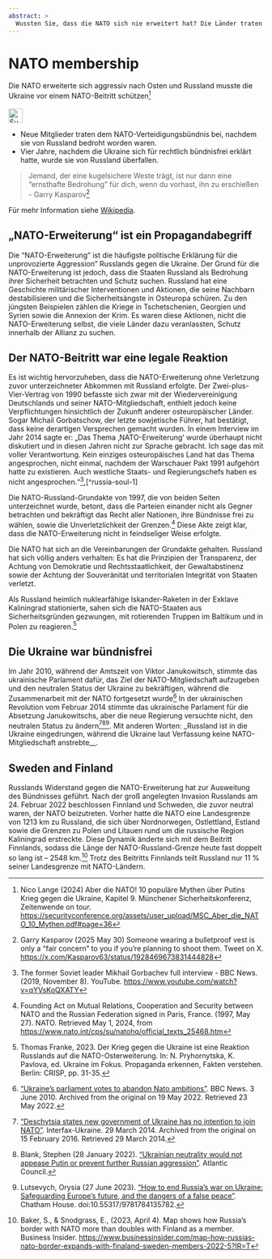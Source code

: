 ```yaml
---
abstract: > 
  Wussten Sie, dass die NATO sich nie erweitert hat? Die Länder traten der NATO nur bei. Aus Angst vor Russland. 
---
```


# NATO membership {#sec-nato-expansion}

::: {.callout-caution title="Mythos"}
Die NATO erweiterte sich aggressiv nach Osten und Russland musste die Ukraine vor einem NATO-Beitritt schützen[^nato-expansion.de-9]
[<br></br>![Suche nach Stichwort in EUvsDisinfo](../all_common_img/EUvsDisinfo_400x240.jpg){height=2em}](https://euvsdisinfo.eu/disinformation-cases/?text=nato%20(enlargement%7Cexpansion)&sort=relevance)
:::

::: {.callout-tip title="Wahrheit"}
- Neue Mitglieder traten dem NATO-Verteidigungsbündnis bei, nachdem sie von Russland bedroht worden waren. 
- Vier Jahre, nachdem die Ukraine sich für rechtlich bündnisfrei erklärt hatte, wurde sie von Russland überfallen. 
:::

> Jemand, der eine kugelsichere Weste trägt, ist nur dann eine "ernsthafte Bedrohung" für dich, wenn du vorhast, ihn zu erschießen - Garry Kasparov[^nato-expansion-10]

Für mehr Information siehe [Wikipedia](https://en.wikipedia.org/wiki/Ukraine%E2%80%93NATO_relations).

## „NATO-Erweiterung“ ist ein Propagandabegriff

Die "NATO-Erweiterung" ist die häufigste politische Erklärung für die unprovozierte Aggression" Russlands gegen die Ukraine. Der Grund für die NATO-Erweiterung ist jedoch, dass die Staaten Russland als Bedrohung ihrer Sicherheit betrachten und Schutz suchen. Russland hat eine Geschichte militärischer Interventionen und Aktionen, die seine Nachbarn destabilisieren und die Sicherheitsängste in Osteuropa schüren. Zu den jüngsten Beispielen zählen die Kriege in Tschetschenien, Georgien und Syrien sowie die Annexion der Krim. Es waren diese Aktionen, nicht die NATO-Erweiterung selbst, die viele Länder dazu veranlassten, Schutz innerhalb der Allianz zu suchen.

## Der NATO-Beitritt war eine legale Reaktion

Es ist wichtig hervorzuheben, dass die NATO-Erweiterung ohne Verletzung zuvor unterzeichneter Abkommen mit Russland erfolgte. Der Zwei-plus-Vier-Vertrag von 1990 befasste sich zwar mit der Wiedervereinigung Deutschlands und seiner NATO-Mitgliedschaft, enthielt jedoch keine Verpflichtungen hinsichtlich der Zukunft anderer osteuropäischer Länder. Sogar Michail Gorbatschow, der letzte sowjetische Führer, hat bestätigt, dass keine derartigen Versprechen gemacht wurden. In einem Interview im Jahr 2014 sagte er: „Das Thema ‚NATO-Erweiterung‘ wurde überhaupt nicht diskutiert und in diesen Jahren nicht zur Sprache gebracht. Ich sage das mit voller Verantwortung. Kein einziges osteuropäisches Land hat das Thema angesprochen, nicht einmal, nachdem der Warschauer Pakt 1991 aufgehört hatte zu existieren. Auch westliche Staats- und Regierungschefs haben es nicht angesprochen.“[^nato-expansion.de-5],[^russia-soul-1]

Die NATO-Russland-Grundakte von 1997, die von beiden Seiten unterzeichnet wurde, betont, dass die Parteien einander nicht als Gegner betrachten und bekräftigt das Recht aller Nationen, ihre Bündnisse frei zu wählen, sowie die Unverletzlichkeit der Grenzen.[^nato-expansion.de-6] Diese Akte zeigt klar, dass die NATO-Erweiterung nicht in feindseliger Weise erfolgte.

Die NATO hat sich an die Vereinbarungen der Grundakte gehalten. Russland hat sich völlig anders verhalten: Es hat die Prinzipien der Transparenz, der Achtung von Demokratie und Rechtsstaatlichkeit, der Gewaltabstinenz sowie der Achtung der Souveränität und territorialen Integrität von Staaten verletzt.

Als Russland heimlich nuklearfähige Iskander-Raketen in der Exklave Kaliningrad stationierte, sahen sich die NATO-Staaten aus Sicherheitsgründen gezwungen, mit rotierenden Truppen im Baltikum und in Polen zu reagieren.[^nato-expansion.de-7] 


## Die Ukraine war bündnisfrei

Im Jahr 2010, während der Amtszeit von Viktor Janukowitsch, stimmte das ukrainische Parlament dafür, das Ziel der NATO-Mitgliedschaft aufzugeben und den neutralen Status der Ukraine zu bekräftigen, während die Zusammenarbeit mit der NATO fortgesetzt wurde[^nato-expansion.de-8] In der ukrainischen Revolution vom Februar 2014 stimmte das ukrainische Parlament für die Absetzung Janukowitschs, aber die neue Regierung versuchte nicht, den neutralen Status zu ändern[^nato-expansion.de-1][^nato-expansion.de-2][^nato-expansion.de-3]. Mit anderen Worten: _Russland ist in die Ukraine eingedrungen, während die Ukraine laut Verfassung keine NATO-Mitgliedschaft anstrebte__.


## Sweden and Finland

Russlands Widerstand gegen die NATO-Erweiterung hat zur Ausweitung des Bündnisses geführt. Nach der groß angelegten Invasion Russlands am 24\. Februar 2022 beschlossen Finnland und Schweden, die zuvor neutral waren, der NATO beizutreten. Vorher hatte die NATO eine Landesgrenze von 1213 km zu Russland, die sich über Nordnorwegen, Ostlettland, Estland sowie die Grenzen zu Polen und Litauen rund um die russische Region Kaliningrad erstreckte. Diese Dynamik änderte sich mit dem Beitritt Finnlands, sodass die Länge der NATO-Russland-Grenze heute fast doppelt so lang ist – 2548 km.[^nato-expansion.de-4] Trotz des Beitritts Finnlands teilt Russland nur 11 % seiner Landesgrenze mit NATO-Ländern.

[^nato-expansion.de-4]:  Baker, S., & Snodgrass, E., (2023, April 4). Map shows how Russia’s border with NATO more than doubles with Finland as a member. Business Insider. [https://www.businessinsider.com/map-how-russias-nato-border-expands-with-finaland-sweden-members-2022-5?IR=T](https://www.businessinsider.com/map-how-russias-nato-border-expands-with-finaland-sweden-members-2022-5?IR=T) 

[^nato-expansion.de-5]:  The former Soviet leader Mikhail Gorbachev full interview \- BBC News. (2019, November 8). YouTube. [https://www.youtube.com/watch?v=qYVsKoQXATY](https://www.youtube.com/watch?v=qYVsKoQXATY)

[^nato-expansion.de-6]:  Founding Act on Mutual Relations, Cooperation and Security between NATO and the Russian Federation signed in Paris, France. (1997, May 27). NATO. Retrieved May 1, 2024, from [https://www.nato.int/cps/su/natohq/official\_texts\_25468.htm](https://www.nato.int/cps/su/natohq/official\_texts\_25468.htm)

[^nato-expansion.de-7]:  Thomas Franke, 2023\. Der Krieg gegen die Ukraine ist eine Reaktion Russlands auf die NATO-Osterweiterung. In: N. Pryhornytska, K. Pavlova, ed. Ukraine im Fokus. Propaganda erkennen, Fakten verstehen. Berlin: CRISP, pp. 31-35. 

[^nato-expansion.de-8]:  ["Ukraine's parliament votes to abandon Nato ambitions"](https://www.bbc.com/news/10229626). BBC News. 3 June 2010. Archived from the original on 19 May 2022. Retrieved 23 May 2022.

[^nato-expansion.de-1]:  ["Deschytsia states new government of Ukraine has no intention to join NATO"](http://en.interfax.com.ua/news/general/198372.html). Interfax-Ukraine. 29 March 2014. Archived from the original on 15 February 2016. Retrieved 29 March 2014.

[^nato-expansion.de-2]:  Blank, Stephen (28 January 2022). ["Ukrainian neutrality would not appease Putin or prevent further Russian aggression"](https://www.atlanticcouncil.org/blogs/ukrainealert/ukrainian-neutrality-would-not-appease-putin-or-prevent-further-russian-aggression/). Atlantic Council.

[^nato-expansion.de-3]:  Lutsevych, Orysia (27 June 2023). ["How to end Russia's war on Ukraine: Safeguarding Europe's future, and the dangers of a false peace"](https://www.chathamhouse.org/2023/06/how-end-russias-war-ukraine/fallacy-3-ukraine-should-adopt-neutrality). Chatham House. doi:10.55317/9781784135782.

[^nato-expansion.de-9]:  Nico Lange (2024) Aber die NATO! 10 populäre Mythen über Putins Krieg gegen die Ukraine, Kapitel 9. Münchener Sicherheitskonferenz, Zeitenwende on tour.  [https://securityconference.org/assets/user_upload/MSC_Aber_die_NATO_10_Mythen.pdf#page=36](https://securityconference.org/assets/user_upload/MSC_Aber_die_NATO_10_Mythen.pdf#page=36)

[^nato-expansion-10]: Garry Kasparov (2025 May 30) Someone wearing a bulletproof vest is only a "fair concern" to you if you’re planning to shoot them. Tweet on X. [https://x.com/Kasparov63/status/1928469673831444828](https://x.com/Kasparov63/status/1928469673831444828)



